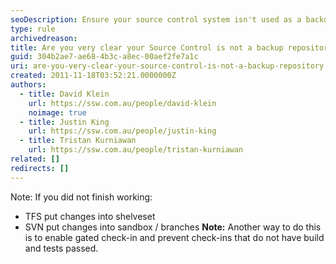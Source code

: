 ```yaml
---
seoDescription: Ensure your source control system isn't used as a backup repository by regularly verifying and testing changes.
type: rule
archivedreason:
title: Are you very clear your Source Control is not a backup repository?
guid: 304b2ae7-ae68-4b3c-a8ec-00aef2fe7a1c
uri: are-you-very-clear-your-source-control-is-not-a-backup-repository
created: 2011-11-18T03:52:21.0000000Z
authors:
  - title: David Klein
    url: https://ssw.com.au/people/david-klein
    noimage: true
  - title: Justin King
    url: https://ssw.com.au/people/justin-king
  - title: Tristan Kurniawan
    url: https://ssw.com.au/people/tristan-kurniawan
related: []
redirects: []
---
```


Note: If you did not finish working:

* TFS put changes into shelveset
* SVN put changes into sandbox / branches
**Note:** Another way to do this is to enable gated check-in and prevent check-ins that do not have build and tests passed.